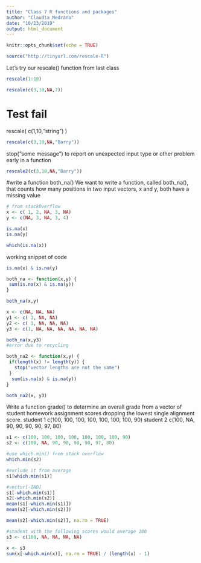 ```yaml
---
title: "Class 7 R functions and packages"
author: "Claudia Medrano"
date: "10/23/2019"
output: html_document
---
```


```r
knitr::opts_chunk$set(echo = TRUE)
```

```r
source("http://tinyurl.com/rescale-R")
```

Let's try our rescale() function from last class
```r
rescale(1:10)
```

```r
rescale(c(3,10,NA,7))
```

# Test fail
rescale( c(1,10,"string") )

```r
rescale(c(3,10,NA,"Barry"))
```


stop("some message") to report on unexpected input type or other problem early in a function
```r
rescale2(c(3,10,NA,"Barry"))

```

#write a function both_na()
We want to write a function, called both_na(),
that counts how many positions in two input
vectors, x and y, both have a missing value

```r
# from stackOverflow
x <- c( 1, 2, NA, 3, NA)
y <- c(NA, 3, NA, 3, 4)

is.na(x)
is.na(y)
```

```r
which(is.na(x))
```

working snippet of code
```r
is.na(x) & is.na(y)
```

```r
both_na <- function(x,y) {
 sum(is.na(x) & is.na(y))
}
```

```r
both_na(x,y)
```

```r
x <- c(NA, NA, NA)
y1 <- c( 1, NA, NA)
y2 <- c( 1, NA, NA, NA)
y3 <- c(1, NA, NA, NA, NA, NA, NA)

both_na(x,y3)
#error due to recycling
```

```r
both_na2 <- function(x,y) {
 if(length(x) != length(y)) {
   stop("vector lengths are not the same")
 }
  sum(is.na(x) & is.na(y))
}

both_na2(x, y3)
```


Write a function grade() to determine an overall
grade from a vector of student homework
assignment scores dropping the lowest single
alignment score.
 student 1
c(100, 100, 100, 100, 100, 100, 100, 90)
 student 2
c(100, NA, 90, 90, 90, 90, 97, 80)

```r
s1 <- c(100, 100, 100, 100, 100, 100, 100, 90)
s2 <- c(100, NA, 90, 90, 90, 90, 97, 80)

#use which.min() from stack overflow
which.min(s2)
```
```r
#exclude it from average 
s1[which.min(s1)]
```

```r
#vector[-IND]
s1[-which.min(s1)]
s2[-which.min(s2)]
mean(s1[-which.min(s1)])
mean(s2[-which.min(s2)])
```

```r
mean(s2[-which.min(s2)], na.rm = TRUE)
```


```r
#student with the following scores would average 100
s3 <- c(100, NA, NA, NA, NA)
```

```r
x <- s3
sum(x[-which.min(x)], na.rm = TRUE) / (length(x) - 1)
```


